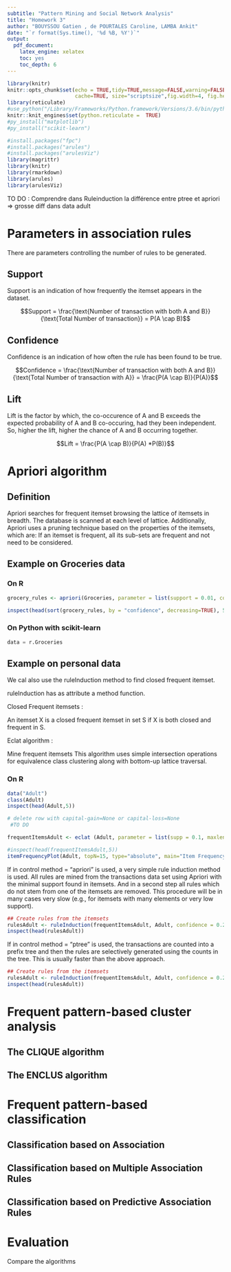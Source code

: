 ```yaml
---
subtitle: "Pattern Mining and Social Network Analysis"
title: "Homework 3"
author: "BOUYSSOU Gatien , de POURTALES Caroline, LAMBA Ankit"
date: "`r format(Sys.time(), '%d %B, %Y')`"
output:
  pdf_document:
    latex_engine: xelatex
    toc: yes
    toc_depth: 6
---
```

```r
library(knitr)
knitr::opts_chunk$set(echo = TRUE,tidy=TRUE,message=FALSE,warning=FALSE,strip.white=TRUE,prompt=FALSE,
                      cache=TRUE, size="scriptsize",fig.width=4, fig.height=3)
library(reticulate)
#use_python("/Library/Frameworks/Python.framework/Versions/3.6/bin/python3", required = T)
knitr::knit_engines$set(python.reticulate =  TRUE)
#py_install("matplotlib")
#py_install("scikit-learn")
```

```r
#install.packages("fpc")
#install.packages("arules")
#install.packages("arulesViz")
library(magrittr)
library(knitr)
library(rmarkdown)
library(arules)
library(arulesViz)
```


TO DO : 
Comprendre dans Ruleinduction la différence entre ptree et apriori => grosse diff dans data adult


\clearpage

# Parameters in association rules

There are parameters controlling the number of rules to be generated.

## Support

Support is an indication of how frequently the itemset appears in the dataset.

$$Support = \frac{\text{Number of transaction with both A and B}}{\text{Total Number of transaction}} = P(A \cap B)$$

## Confidence 

Confidence is an indication of how often the rule has been found to be true.

$$Confidence = \frac{\text{Number of transaction with both A and B}}{\text{Total Number of transaction with A}} = \frac{P(A \cap B)}{P(A)}$$

## Lift 

Lift is the factor by which, the co-occurence of A and B exceeds the expected probability of A and B co-occuring, had they been independent. So, higher the lift, higher the chance of A and B occurring together.

$$Lift = \frac{P(A \cap B)}{P(A) *P(B)}$$

# Apriori algorithm

## Definition 

Apriori searches for frequent itemset browsing the lattice of itemsets in breadth. \newline
The database is scanned at each level of lattice. Additionally, Apriori uses a pruning technique based on the properties of the itemsets, which are: If an itemset is frequent, all its sub-sets are frequent and not need to be considered.

## Example on Groceries data

### On R 

```r
grocery_rules <- apriori(Groceries, parameter = list(support = 0.01, confidence = 0.4))
```

```r
inspect(head(sort(grocery_rules, by = "confidence", decreasing=TRUE), 5))
```

### On Python with scikit-learn 

```python
data = r.Groceries
```

\clearpage

## Example on personal data

We cal also use the ruleInduction method to find closed frequent itemset. 

ruleInduction has as attribute a method function.


Closed Frequent itemsets : 

An itemset X is a closed frequent itemset in set S if X is both closed and frequent in S.


Eclat algorithm :

Mine frequent itemsets \newline
This algorithm uses simple intersection operations for equivalence class clustering along with bottom-up lattice traversal.

### On R

```r
data("Adult")
class(Adult)
inspect(head(Adult,5))

# delete row with capital-gain=None or capital-loss=None
 #TO DO
```

```r
frequentItemsAdult <- eclat (Adult, parameter = list(supp = 0.1, maxlen = 100))
```

```r
#inspect(head(frequentItemsAdult,5))
itemFrequencyPlot(Adult, topN=15, type="absolute", main="Item Frequency") 
```

If in control method = "apriori" is used, a very simple rule induction method is used. All rules are mined from the transactions data set using Apriori with the minimal support found in itemsets. And in a second step all rules which do not stem from one of the itemsets are removed. This procedure will be in many cases very slow (e.g., for itemsets with many elements or very low support).

```r
## Create rules from the itemsets
rulesAdult <- ruleInduction(frequentItemsAdult, Adult, confidence = 0.2, control = list(method = "apriori"))
inspect(head(rulesAdult))
```

If in control method = "ptree" is used, the transactions are counted into a prefix tree and then the rules are selectively generated using the counts in the tree. This is usually faster than the above approach.

```r
## Create rules from the itemsets
rulesAdult <- ruleInduction(frequentItemsAdult, Adult, confidence = 0.2, control = list(method = "ptree"))
inspect(head(rulesAdult))
```

\clearpage

# Frequent pattern-based cluster analysis

## The CLIQUE algorithm

## The ENCLUS algorithm

\clearpage

# Frequent pattern-based classification

## Classification based on Association

## Classification based on Multiple Association Rules

## Classification based on Predictive Association Rules

\clearpage

# Evaluation

Compare the algorithms






